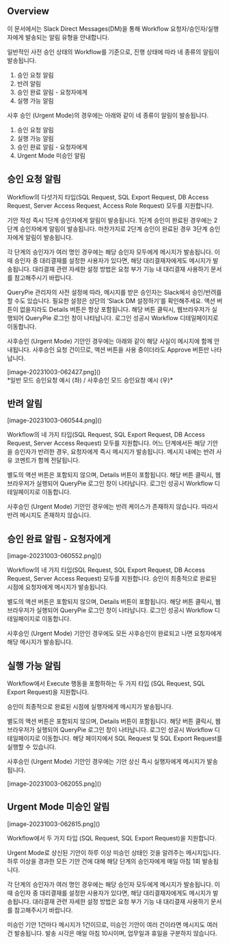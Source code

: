 ## Overview
이 문서에서는 Slack Direct Messages(DM)을 통해 Workflow 요청자/승인자/실행자에게 발송되는 알림 유형을 안내합니다.

일반적인 사전 승인 상태의 Workflow를 기준으로, 진행 상태에 따라 네 종류의 알림이 발송됩니다.

1. 승인 요청 알림
2. 반려 알림
3. 승인 완료 알림 - 요청자에게
4. 실행 가능 알림

사후 승인 (Urgent Mode)의 경우에는 아래와 같이 네 종류이 알림이 발송됩니다.

1. 승인 요청 알림
2. 실행 가능 알림
3. 승인 완료 알림 - 요청자에게
4. Urgent Mode 미승인 알림

## 승인 요청 알림
Workflow의 다섯가지 타입(SQL Request, SQL Export Request, DB Access Request, Server Access Request, Access Role Request) 모두를 지원합니다.

기안 작성 즉시 1단계 승인자에게 알림이 발송됩니다. 1단계 승인이 완료된 경우에는 2단계 승인자에게 알림이 발송됩니다. 마찬가지로 2단계 승인이 완료된 경우 3단계 승인자에게 알림이 발송됩니다.

각 단계의 승인자가 여러 명인 경우에는 해당 승인자 모두에게 메시지가 발송됩니다. 이때 승인자 중 대리결재를 설정한 사용자가 있다면, 해당 대리결재자에게도 메시지가 발송됩니다. 대리결재 관련 자세한 설정 방법은 요청 부가 기능 내 대리결재 사용하기 문서를 참고해주시기 바랍니다.

QueryPie 관리자의 사전 설정에 따라, 메시지를 받은 승인자는 Slack에서 승인/반려를 할 수도 있습니다. 필요한 설정은 상단의 ‘Slack DM 설정하기’를 확인해주세요. 액션 버튼이 없을지라도 Details 버튼은 항상 포함됩니다. 해당 버튼 클릭시, 웹브라우저가 실행되어 QueryPie 로그인 창이 나타납니다. 로그인 성공시 Workflow 디테일페이지로 이동합니다.

사후승인 (Urgent Mode) 기안인 경우에는 아래와 같이 해당 사실이 메시지에 함께 안내됩니다. 사후승인 요청 건이므로, 액션 버튼을 사용 중이더라도 Approve 버튼만 나타납니다.

<p align="center">
<div>[image-20231003-062427.png]()</div>
*일반 모드 승인요청 예시 (좌) / 사후승인 모드 승인요청 예시 (우)*
</p>

## 반려 알림
<p align="center">
<div>[image-20231003-060544.png]()</div>
</p>

Workflow의 네 가지 타입(SQL Request, SQL Export Request, DB Access Request, Server Access Request) 모두를 지원합니다. 어느 단계에서든 해당 기안을 승인자가 반려한 경우, 요청자에게 즉시 메시지가 발송됩니다. 메시지 내에는 반려 사유 코멘트가 함께 전달됩니다.

별도의 액션 버튼은 포함되지 않으며, Details 버튼이 포함됩니다. 해당 버튼 클릭시, 웹브라우저가 실행되어 QueryPie 로그인 창이 나타납니다. 로그인 성공시 Workflow 디테일페이지로 이동합니다.

사후승인 (Urgent Mode) 기안인 경우에는 반려 케이스가 존재하지 않습니다. 따라서 반려 메시지도 존재하지 않습니다.

## 승인 완료 알림 - 요청자에게
<p align="center">
<div>[image-20231003-060552.png]()</div>
</p>

Workflow의 네 가지 타입(SQL Request, SQL Export Request, DB Access Request, Server Access Request) 모두를 지원합니다. 승인이 최종적으로 완료된 시점에 요청자에게 메시지가 발송됩니다.

별도의 액션 버튼은 포함되지 않으며, Details 버튼이 포함됩니다. 해당 버튼 클릭시, 웹브라우저가 실행되어 QueryPie 로그인 창이 나타납니다. 로그인 성공시 Workflow 디테일페이지로 이동합니다.

사후승인 (Urgent Mode) 기안인 경우에도 모든 사후승인이 완료되고 나면 요청자에게 해당 메시지가 발송됩니다.

## 실행 가능 알림
Workflow에서 Execute 행동을 포함하하는 두 가지 타입 (SQL Request, SQL Export Request)을 지원합니다.

승인이 최종적으로 완료된 시점에 실행자에게 메시지가 발송됩니다.

별도의 액션 버튼은 포함되지 않으며, Details 버튼이 포함됩니다. 해당 버튼 클릭시, 웹브라우저가 실행되어 QueryPie 로그인 창이 나타납니다. 로그인 성공시 Workflow 디테일페이지로 이동합니다. 해당 페이지에서 SQL Request 및 SQL Export Request를 실행할 수 있습니다.

사후승인 (Urgent Mode) 기안인 경우에는 기안 상신 즉시 실행자에게 메시지가 발송됩니다.

<p align="center">
<div>[image-20231003-062055.png]()</div>
</p>

## Urgent Mode 미승인 알림
<p align="center">
<div>[image-20231003-062615.png]()</div>
</p>

Workflow에서 두 가지 타입 (SQL Request, SQL Export Request)을 지원합니다.

Urgent Mode로 상신된 기안이 하루 이상 미승인 상태인 것을 알려주는 메시지입니다. 하루 이상을 경과한 모든 기안 건에 대해 해당 단계의 승인자에게 매일 아침 1회 발송됩니다.

각 단계의 승인자가 여러 명인 경우에는 해당 승인자 모두에게 메시지가 발송됩니다. 이때 승인자 중 대리결재를 설정한 사용자가 있다면, 해당 대리결재자에게도 메시지가 발송됩니다. 대리결재 관련 자세한 설정 방법은 요청 부가 기능 내 대리결재 사용하기 문서를 참고해주시기 바랍니다.

미승인 기안 1건마다 메시지가 1건이므로, 미승인 기안이 여러 건이라면 메시지도 여러 건 발송됩니다. 발송 시각은 매일 아침 10시이며, 업무일과 휴일을 구분하지 않습니다.
